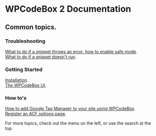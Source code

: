 # WPCodeBox 2 Documentation

## Common topics.

### Troubleshooting

[What to do if a snippet throws an error, how to enable safe mode](/safe_mode).\
[What to do if a snippet doesn't run](/snippet_doesnt_run).

### Getting Started

[Installation](/installation).\
[The WPCodeBox UI](/wpcodebox_ui).

### How to's

[How to add Google Tag Manager to your site using WPCodeBox](/google_tag_manager).\
[Register an ACF options page](/acf_options_pages).

For more topics, check out the menu on the left, or use the search at the top.
